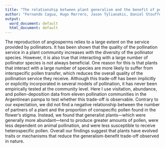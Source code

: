 ```yaml
---
title: "The relationship between plant generalism and the benefit of pollination"
author: "Fernando Cagua, Hugo Marrero, Jason Tylianakis, Daniel Stouffer"
output:
  word_document: default
  html_document: default
---
```


The reproduction of angiosperms relies to a large extent on the service provided by pollinators. 
It has been shown that the quality of the pollination service in a plant community increases with the diversity of the pollinator species. 
However, it is also true that interacting with a large number of pollinator species is not always beneficial. 
One reason for this is that plants that interact with a large number of species are more likely to suffer from interspecific pollen transfer, which reduces the overall quality of the pollination service they receive. 
Although this trade-off has been implicitly or explicitly incorporated in several models of pollination, it has never been empirically tested at the community level. 
Here I use visitation, abundance, and pollen-deposition data from eleven pollination communities in the Argentinean pampa to test whether this trade-off is observable. 
Contrary to our expectation, we did not find a negative relationship between the number of partners of a plant and the proportion of conspecific pollen found in the flower's stigma. 
Instead, we found that generalist plants—which were generally more abundant—tend to produce greater amounts of pollen, were less dependent on animal pollination, and were less susceptible to receive heterospecific pollen. 
Overall our findings suggest that plants have evolved traits or mechanisms that reduce the generalism-benefit trade-off observed in nature.
